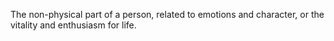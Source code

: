 The non-physical part of a person, related to emotions and character, or the vitality and enthusiasm
for life.
